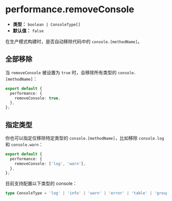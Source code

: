 # performance.removeConsole

- **类型：** `boolean | ConsoleType[]`
- **默认值：** `false`

在生产模式构建时，是否自动移除代码中的 `console.[methodName]`。

## 全部移除

当 `removeConsole` 被设置为 `true` 时，会移除所有类型的 `console.[methodName]`：

```ts title="rsbuild.config.ts"
export default {
  performance: {
    removeConsole: true,
  },
};
```

## 指定类型

你也可以指定仅移除特定类型的 `console.[methodName]`，比如移除 `console.log` 和 `console.warn`：

```ts title="rsbuild.config.ts"
export default {
  performance: {
    removeConsole: ['log', 'warn'],
  },
};
```

目前支持配置以下类型的 console：

```ts
type ConsoleType = 'log' | 'info' | 'warn' | 'error' | 'table' | 'group';
```
